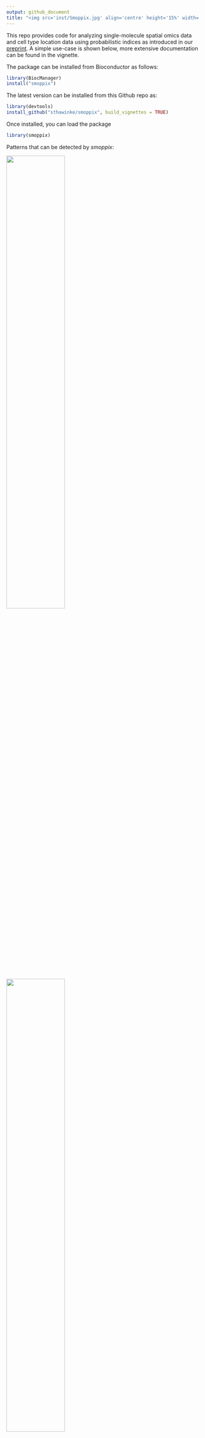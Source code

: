 ```yaml
---
output: github_document
title: "<img src='inst/Smoppix.jpg' align='centre' height='15%' width='15%'/>SMOPPIX: Single-MOlecule sPatial omics data analysed using the Probabilistic IndeX"
---
```


This repo provides code for analyzing single-molecule spatial omics data and cell type location data using probabilistic indices as introduced in our [preprint](https://doi.org/10.1101/2025.05.20.654270). A simple use-case is shown below, more extensive documentation can be found in the vignette.

The package can be installed from Bioconductor as follows:

```r
library(BiocManager)
install("smoppix")
```

The latest version can be installed from this Github repo as:

```r
library(devtools)
install_github("sthawinke/smoppix", build_vignettes = TRUE)
```

Once installed, you can load the package

```r
library(smoppix)
```

Patterns that can be detected by _smoppix_:

<img src='inst/CSR.jpg' align='centre' height='55%' width='55%'/>
<img src='inst/CSRbi.jpg' align='centre' height='55%' width='55%'/>

For illustration, we now load an example dataset, contained in the package. It is in table format, so we first convert it to a _spatstat_ hyperframe. 

```r
data(Yang)
hypYang <- buildHyperFrame(Yang,
    coordVars = c("x", "y"),
    imageVars = c("day", "root", "section")
)
```

The number of unique images found is printed, make sure that this is what you expected. Now to make completely sure the software has understood us, we make an exploratory plot:

```r
plotExplore(hypYang)
```

As an example analysis, we estimate the univariate nearest neighbour probabilistic index as a measure of aggregation (clustering):

```r
nnObj <- estPis(hypYang, pis = "nn", null = "background", verbose = FALSE)
```

We add a variance weighting function to prepare for analysis and plot it:

```r
nnObj <- addWeightFunction(nnObj, designVars = c("day", "root"))
plotWf(nnObj, pi = "nn")
```

As expected, the weight allotted to the point pattern increases with the number of molecules in it: denser patterns provide more precise estimates of localization patterns.

Next is the inference step: we fit linear mixed models, and show the most significant results:

```r
allModsNN <- fitLMMs(nnObj, fixedVars = "day", randomVars = "root")
head(getResults(allModsNN, "nn", "Intercept"))
```

Let's make it visual and plot the most significantly aggregated transcripts:

```r
plotTopResults(hypYang, allModsNN, pi = "nn")
```

Finally write the results to a spreadsheet:

```r
writeToXlsx(allModsNN, file = "myfile.xlsx")
```

A more extensive description of the _smoppix_ functionality can be found in the vignette, which can be accessed by calling

```r
browseVignettes("smoppix")
```

A schematic representation of the _smoppix_ pipeline is shown below:

<img src='inst/tikzPic.jpg' align='centre' height='100%' width='100%'/>